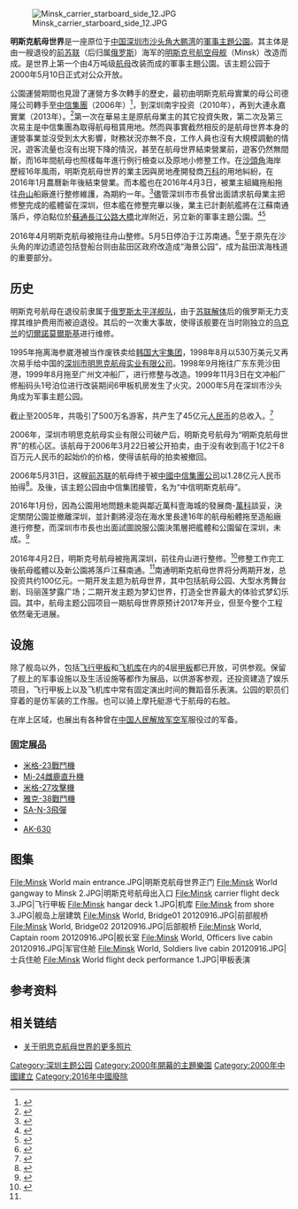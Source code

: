 {{Infobox amusement park
| name            = Minsk World <br>明斯克航母世界
| image           = Minsk World01 20120916.JPG
| caption         = 
| resort          = 
| location        = {{CHN}}[[廣東省|廣東省]][[深圳市|深圳市]]
| coordinates     = 
| theme           = 軍事（海軍）主題
| homepage        = 
| owner           = 
| general_manager = 
| operator        = 
| opening_date    = {{Start date|2000|5|10}} 
| closing_date    = {{End date|2016|02|14}} 
| previous_names  = 
| season          = 
| visitors        = 
| area            = 
| rides           = 
| coasters        = 
| water_rides     = 
| slogan          = 
| status          = 已歇業
| footnotes       = 
}}
[[File:Minsk_carrier_starboard_side_12.JPG|thumb]]

'''明斯克航母世界'''是一座原位于[[中国|中国]][[深圳市|深圳市]][[沙头角|沙头角]][[大鹏湾|大鹏湾]]的[[主题公园|軍事主題公園]]。其主体是由一艘退役的[[前苏联|前苏联]]（后归属[[俄罗斯|俄罗斯]]）海军的[[明斯克号航空母舰|明斯克号航空母舰]]（Minsk）改造而成。是世界上第一个由4万吨级[[航母|航母]]改装而成的軍事主題公園。该主题公园于2000年5月10日正式对公众开放。

公園運營期間也見證了運營方多次轉手的歷史，最初由明斯克航母實業的母公司德隆公司轉手至[[中國中信集團|中信集團]]（2006年）<ref>{{cite web |url=http://en.rian.ru/world/20060531/48857033.html |title=Former Soviet aircraft carrier sold in China for $16mln |publisher=Sputnik International |date=31 May 2006 |accessdate=1 December 2014 |archive-date=2011-09-26 |archive-url=https://web.archive.org/web/20110926232200/http://en.rian.ru/world/20060531/48857033.html |dead-url=no }}</ref>，到深圳南宇投资（2010年），再到大連永嘉實業（2013年）。<ref>{{cite news|last1=Zhang|first1=Yang|title=Minsk carrier staying in Shenzhen|url=http://szdaily.sznews.com/html/2013-02/01/content_2370444.htm|accessdate=16 April 2016|publisher=Shenzhen Daily|date=2013-02-01|deadurl=yes|archiveurl=https://web.archive.org/web/20160601030336/http://szdaily.sznews.com/html/2013-02/01/content_2370444.htm|archivedate=2016-06-01}}</ref>第一次在華易主是原航母業主的其它投資失敗，第二次及第三次易主是中信集團為取得航母租賃用地。然而與事實截然相反的是航母世界本身的運營事業並沒受到太大影響，財務狀況亦無不良，工作人員也沒有大規模調動的情況，遊客流量也沒有出現下降的情況，甚至在航母世界結束營業前，遊客仍然無間斷，而16年間航母也照樣每年進行例行檢查以及原地小修整工作。在[[沙頭角|沙頭角]]海岸歷經16年風雨，明斯克航母世界的業主因與房地產開發商[[万科|万科]]的用地糾紛，在2016年1月農曆新年後結束營業。而本艦也在2016年4月3日，被業主組織拖船拖往[[舟山|舟山]]船廠進行整修維護，為期約一年。<ref name="auto">{{cite web|url=http://cppcc.china.com.cn/2016-04/03/content_38168197.htm|title=别了！明斯克航母昨告别深圳 启程前往江苏南通|publisher=China Internet Information Center|date=3 April 2016|language=zh|accessdate=2016-08-19|archive-date=2016-05-09|archive-url=https://web.archive.org/web/20160509100547/http://cppcc.china.com.cn/2016-04/03/content_38168197.htm|dead-url=no}}</ref>儘管深圳市市長曾出面請求航母業主把修整完成的艦體留在深圳，但本艦在修整完畢以後，業主已計劃航艦將在江蘇南通落戶，停泊點位於[[蘇通長江公路大橋|蘇通長江公路大橋]]北岸附近，另立新的軍事主題公園。<ref>{{cite news|last1=Han|first1=Ximin|title=Soviet-era ship leaves Shenzhen|url=http://www1.szdaily.com/content/2016-04/04/content_12991857.htm|accessdate=16 April 2016|publisher=[[Shenzhen_Daily|Shenzhen Daily]]|date=4 April 2016|deadurl=yes|archiveurl=https://web.archive.org/web/20160427201625/http://www1.szdaily.com/content/2016-04/04/content_12991857.htm|archivedate=2016年4月27日|df=}}</ref><ref>{{cite news|title=中国首艘航母明斯克号起锚驶向江苏 4月下旬抵达|url=http://js.qq.com/a/20160404/017826.htm|accessdate=4 April 2016|publisher=扬子晚报网|date=2016-04-04|archive-date=2016-04-13|archive-url=https://web.archive.org/web/20160413033836/http://js.qq.com/a/20160404/017826.htm|dead-url=no}}</ref>

2016年4月明斯克航母被拖往舟山整修。5月5日停泊于江苏南通。<ref>{{cite web|title=航母“明斯克”号将从深圳移至江苏南通--国际--人民网|url=http://world.people.com.cn/n/2015/1130/c1002-27872198.html|accessdate=2016-04-03|archive-date=2015-12-12|archive-url=https://web.archive.org/web/20151212172902/http://world.people.com.cn/n/2015/1130/c1002-27872198.html|dead-url=no}}</ref>至于原先在沙头角的岸边遗迹包括登船台则由盐田区政府改造成“海景公园”，成为盐田滨海栈道的重要部分。
==历史==
明斯克号航母在退役前隶属于[[俄罗斯太平洋舰队|俄罗斯太平洋舰队]]，由于[[苏联解体|苏联解体]]后的俄罗斯无力支撑其维护费用而被迫退役。其后的一次重大事故，使得该舰要在当时刚独立的[[乌克兰|乌克兰]]的[[切爾諾莫爾斯基|切爾諾莫爾斯基]]进行维修。

1995年拖离海参崴港被当作废铁卖给[[韩国|韩国]][[大宇集团|大宇集团]]，1998年8月以530万美元又再次易手给中国的[[深圳市明思克航母实业有限公司|深圳市明思克航母实业有限公司]]。1998年9月拖往广东东莞沙田港，1999年8月拖至广州文冲船厂，进行修整与改造。1999年11月3日在文冲船厂修船码头1号泊位进行改装期间6甲板机房发生了火灾。2000年5月在深圳市沙头角成为军事主题公园。

截止至2005年，共吸引了500万名游客，共产生了45亿元[[人民币|人民币]]的总收入。<ref>{{cite web |title=Business as usual at sunk Minsk World |url=http://www.thestandard.com.hk/stdn/std/China/GC02Ad04.html |archiveurl=https://web.archive.org/web/20110604041527/http://www.thestandard.com.hk/stdn/std/China/GC02Ad04.html |archivedate=2011-06-04 |deadurl=yes |access-date=2010-01-02 }}</ref>

2006年，深圳市明思克航母实业有限公司破产后，明斯克号航母为“明斯克航母世界”的核心区。该航母于2006年3月22日被公开拍卖，由于没有收到高于1亿2千8百万元人民币的起始价的价格，使得该航母的拍卖被撤回。

2006年5月31日，这艘[[前苏联|前苏联]]的航母终于被[[中國中信集團公司|中國中信集團公司]]以1.28亿元人民币拍得<ref>{{cite web|url=https://sputniknews.com/|title=Sputnik News - World News, Breaking News & Top Stories|website=sputniknews.com|accessdate=2020-10-08|archive-date=2020-09-10|archive-url=https://web.archive.org/web/20200910025457/https://sputniknews.com/|dead-url=no}}</ref>。及後，该主题公园由中信集团接管，名为“中信明斯克航母”。

2016年1月份，因為公園用地問題未能與鄰近萬科壹海城的發展商-[[萬科|萬科]]談妥，決定關閉公園並撤離深圳，並計劃將浸泡在海水里長達16年的航母船體拖至造船廠進行修整，而深圳市市長也出面試圖說服公園決策層把艦體和公園留在深圳，未成。<ref>{{cite web|url=http://sz.house.163.com/16/0214/10/BFPE1OV500073T3P.html|title=因用地问题没谈拢 明思克航母世界关门走人|publisher=house.163.com|date=14 February 2016|language=zh|access-date=2016-08-19|archive-url=https://web.archive.org/web/20160425010117/http://sz.house.163.com/16/0214/10/BFPE1OV500073T3P.html|archive-date=2016-04-25|dead-url=yes}}</ref>

2016年4月2日，明斯克号航母被拖离深圳，前往舟山进行整修。<ref>{{Cite web |url=http://news.163.com/photoview/00AP0001/114937.html#p=BJNDPMO400AP0001 |title=存档副本 |accessdate=2016-04-03 |archive-date=2016-04-06 |archive-url=https://web.archive.org/web/20160406054611/http://news.163.com/photoview/00AP0001/114937.html#p=BJNDPMO400AP0001 |dead-url=no }}</ref>修整工作完工後航母艦體以及新公園將落戶江蘇南通。<ref name="auto"/>南通明斯克航母世界将分两期开发，总投资共约100亿元。一期开发主题为航母世界，其中包括航母公园、大型水秀舞台剧、玛丽莲梦露广场；二期开发主题为梦幻世界，打造全世界最大的体验式梦幻乐园。其中，航母主题公园项目一期航母世界原预计2017年开业，但至今整个工程依然毫无进展。

==设施==
除了舰岛以外，包括[[飞行甲板|飞行甲板]]和[[飞机库|飞机库]]在内的4层[[甲板|甲板]]都已开放，可供参观。保留了舰上的军事设施以及生活设施等都作为展品，以供游客参观，还投资建造了娱乐项目，飞行甲板上以及飞机库中常有固定演出时间的舞蹈音乐表演。公园的职员们穿着的是仿军装的工作服。也可以骑上摩托艇游弋于航母的右舷。

在岸上区域，也展出有各种曾在[[中国人民解放军空军|中国人民解放军空军]]服役过的军备。

=== 固定展品 ===
* [[米格-23戰鬥機|米格-23戰鬥機]]
* [[Mi-24雌鹿直升機|Mi-24雌鹿直升機]]
* [[米格-27攻擊機|米格-27攻擊機]]
* [[雅克-38戰鬥機|雅克-38戰鬥機]]
* [[SA-N-3飛彈|SA-N-3飛彈]]
* {{link-en|53-65型魚雷|Type 53 torpedo}}
* [[AK-630|AK-630]]

== 图集 ==
<gallery>
File:Minsk World main entrance.JPG|明斯克航母世界正门
File:Minsk World gangway to Minsk 2.JPG|明斯克号航母出入口
File:Minsk carrier flight deck 3.JPG|飞行甲板
File:Minsk hangar deck 1.JPG|机库
File:Minsk from shore 3.JPG|舰岛上层建筑
File:Minsk World, Bridge01 20120916.JPG|前部舰桥
File:Minsk World, Bridge02 20120916.JPG|后部舰桥
File:Minsk World, Captain room 20120916.JPG|舰长室
File:Minsk World, Officers live cabin 20120916.JPG|军官住舱
File:Minsk World, Soldiers live cabin 20120916.JPG|士兵住舱
File:Minsk World flight deck performance 1.JPG|甲板表演
</gallery>

==参考资料==
{{reflist}}

==相关链结==
{{commons|Category:Minsk World}}
*[http://www.rohlen.se/bilder/minskworld/ 关于明思克航母世界的更多照片]{{Wayback|url=http://www.rohlen.se/bilder/minskworld/ |date=20120205224512 }}

{{coord|display=title}}
{{深圳}}

[[Category:深圳主题公园|Category:深圳主题公园]]
[[Category:2000年開幕的主題樂園|Category:2000年開幕的主題樂園]]
[[Category:2000年中國建立|Category:2000年中國建立]]
[[Category:2016年中國廢除|Category:2016年中國廢除]]